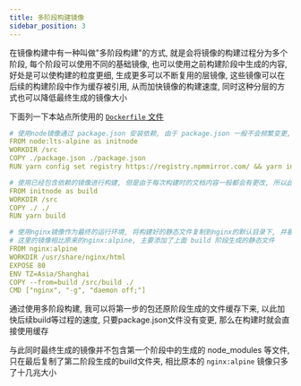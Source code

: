 ```yaml
---
title: 多阶段构建镜像
sidebar_position: 3
---
```


在镜像构建中有一种叫做"多阶段构建"的方式, 就是会将镜像的构建过程分为多个阶段, 每个阶段可以使用不同的基础镜像, 也可以使用之前构建阶段中生成的内容, 好处是可以使构建的粒度更细, 生成更多可以不断复用的层镜像, 这些镜像可以在后续的构建阶段中作为缓存被引用, 从而加快镜像的构建速度, 同时这种分层的方式也可以降低最终生成的镜像大小

下面列一下本站点所使用的 [`Dockerfile` 文件](https://github.com/CollapseNav/CollapseNav.Net.Tool-Doc/blob/main/dockerfile)

```yml
# 使用node镜像通过 package.json 安装依赖, 由于 package.json 一般不会频繁变更, 所以此处可作为缓存层
FROM node:lts-alpine as initnode
WORKDIR /src
COPY ./package.json ./package.json
RUN yarn config set registry https://registry.npmmirror.com/ && yarn install

# 使用已经包含依赖的镜像进行构建, 但是由于每次构建时的文档内容一般都会有更改, 所以此处不作为缓存层
FROM initnode as build
WORKDIR /src
COPY ./ ./
RUN yarn build

# 使用nginx镜像作为最终的运行环境, 将构建好的静态文件复制到nginx的默认目录下, 并暴露80端口, 设置时区为上海
# 这里的镜像相比原来的nginx:alpine, 主要添加了上面 build 阶段生成的静态文件
FROM nginx:alpine
WORKDIR /usr/share/nginx/html
EXPOSE 80
ENV TZ=Asia/Shanghai
COPY --from=build /src/build ./
CMD ["nginx", "-g", "daemon off;"]
```

通过使用多阶段构建, 我可以将第一步的包还原阶段生成的文件缓存下来, 以此加快后续build等过程的速度, 只要package.json文件没有变更, 那么在构建时就会直接使用缓存

与此同时最终生成的镜像并不包含第一个阶段中的生成的 node_modules 等文件, 只在最后复制了第二阶段生成的build文件夹, 相比原本的 `nginx:alpine` 镜像只多了十几兆大小